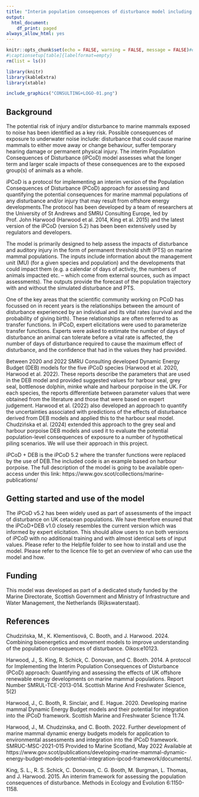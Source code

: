 ```yaml
---
title: "Interim population consequences of disturbance model including dynamic energy budget (iPCoD + DEB)"
output:
  html_document:
    df_print: paged
always_allow_html: yes
---
```


\begin{center}
\textbf{SMRU Consulting}
\end{center}

\normalsize
\vspace{2cm}


```r
knitr::opts_chunk$set(echo = FALSE, warning = FALSE, message = FALSE)#echo = FALSE
#\captionsetup[table]{labelformat=empty}
rm(list = ls())

library(knitr)
library(kableExtra)
library(xtable)
```

```r
include_graphics("CONSULTING+LOGO-01.png")
```

## Background

The potential risk of injury and/or disturbance to marine mammals exposed to noise has been identified as a key risk.  Possible consequences of exposure to underwater noise include: disturbance that could cause marine mammals to either move away or change behaviour, suffer temporary hearing damage or permanent physical injury. The interim Population Consequences of Disturbance (iPCoD) model assesses what the longer term and larger scale impacts of these consequences are to the exposed group(s) of animals as a whole.

iPCoD is a protocol for implementing an interim version of the Population Consequences of Disturbance (PCoD) approach for assessing and quantifying the potential consequences for marine mammal populations of any disturbance and/or injury that may result from offshore energy developments.The protocol has been developed by a team of researchers at the University of St Andrews and SMRU Consulting Europe, led by Prof. John Harwood (Harwood et al. 2014, King et al. 2015) and the latest version of the iPCoD (version 5.2) has been been extensively used by regulators and developers.

The model is primarily designed to help assess the impacts of disturbance and auditory injury in the form of permanent threshold shift (PTS) on marine mammal populations. The inputs include information about the management unit (MU) (for a given species and population) and the developments that could impact them (e.g. a calendar of days of activity, the numbers of animals impacted etc. – which come from external sources, such as impact assessments). The outputs provide the forecast of the population trajectory with and without the simulated disturbance and PTS. 

One of the key areas that the scientific community working on PCoD has focussed on in recent years is the relationships between the amount of disturbance experienced by an individual and its vital rates (survival and the probability of giving birth). These relationships are often referred to as transfer functions. In iPCoD, expert elicitations were used to parameterize transfer functions. Experts were asked to estimate the number of days of disturbance an animal can tolerate before a vital rate is affected, the number of days of disturbance required to cause the maximum effect of disturbance, and the confidence that had in the values they had provided.

Between 2020 and 2022 SMRU Consulting developed Dynamic Energy Budget (DEB) models for the five iPCoD species (Harwood et al. 2020, Harwood et al. 2022). These reports describe the parameters that are used in the DEB model and provided suggested values for harbour seal, grey seal, bottlenose dolphin, minke whale and harbour porpoise in the UK. For each species, the reports differentiate between parameter values that were obtained from the literature and those that were based on expert judgement. Harwood et al. (2022) also developed an approach to quantify the uncertainties associated with predictions of the effects of disturbance derived from DEB models and applied this to the harbour seal model. Chudzińska et al. (2024) extended this approach to the grey seal and harbour porpoise DEB models and used it to evaluate the potential population-level consequences of exposure to a number of hypothetical piling scenarios. We will use their approach in this project.

iPCoD + DEB is the iPCoD 5.2 where the transfer functions were replaced by the use of DEB.The included code is an example based on harbour porpoise. The full description of the model is going to be available open-access under this link: https://www.gov.scot/collections/marine-publications/

## Getting started and use of the model

The iPCoD v5.2 has been widely used as part of assessments of the impact of disturbance on UK cetacean populations. We have therefore ensured that the iPCoD+DEB v1.0 closely resembles the current version which was informed by expert elicitation. This should allow users to run both versions of iPCoD with no additional training and with almost identical sets of input values.
Please refer to the Helpfile folder to see how to install and use the model. Please refer to the licence file to get an overview of who can use the model and how. 

## Funding

This model was developed as part of a dedicated study funded by the Marine Directorate, Scottish Government and Ministry of Infrastructure and Water Management, the Netherlands (Rijkswaterstaat).  

## References

Chudzińska, M., K. Klementisová, C. Booth, and J. Harwood. 2024. Combining bioenergetics and movement models to improve understanding of the population consequences of disturbance. Oikos:e10123.

Harwood, J., S. King, R. Schick, C. Donovan, and C. Booth. 2014. A protocol for Implementing the Interim Population Consequences of Disturbance (PCoD) approach: Quantifying and assessing the effects of UK offshore renewable energy developments on marine mammal populations. Report Number SMRUL-TCE-2013-014. Scottish Marine And Freshwater Science, 5(2)

Harwood, J., C. Booth, R. Sinclair, and E. Hague. 2020. Developing marine mammal Dynamic Energy Budget models and their potential for integration into the iPCoD framework. Scottish Marine and Freshwater Science 11:74.

Harwood, J., M. Chudzinska, and C. Booth. 2022. Further development of marine mammal dynamic energy budgets models for application to environmental assessments and integration into the iPCoD framework. SMRUC-MSC-2021-015 Provided to Marine Scotland, May 2022 Available at https://www.gov.scot/publications/developing-marine-mammal-dynamic-energy-budget-models-potential-integration-ipcod-framework/documents/.

King, S. L., R. S. Schick, C. Donovan, C. G. Booth, M. Burgman, L. Thomas, and J. Harwood. 2015. An interim framework for assessing the population consequences of disturbance. Methods in Ecology and Evolution 6:1150-1158.

